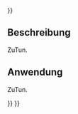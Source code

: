<languages/>
{{UnfinishedDocu{{#translation:}}}}

{{Docnav/de
|[[Std_DlgMacroExecuteDirect/de|DlgMakroDirektAusführen]]
|[[Std_MacroStartDebug/de|MakroStarteFehlersuche]]
|[[Std_Macro_Menu/de|Std Menü Makro]]
|IconL=Std_DlgMacroExecuteDirect.svg
|IconR=Std_MacroStartDebug.svg
|IconC=Freecad.svg
}}

{{GuiCommand/de
|Name=Std MacroAttachDebugger
|Name/de=Std MakroFehlersucherAnhängen
|MenuLocation=Makro → An Remote-Debugger anhängen...
|Workbenches=Alle
}}

<span id="Description"></span>
==Beschreibung==

ZuTun.

<span id="Usage"></span>
==Anwendung==

ZuTun.


{{Docnav/de
|[[Std_DlgMacroExecuteDirect/de|DlgMakroDirektAusführen]]
|[[Std_MacroStartDebug/de|MakroStarteFehlersuche]]
|[[Std_Macro_Menu/de|Std Menü Makro]]
|IconL=Std_DlgMacroExecuteDirect.svg
|IconR=Std_MacroStartDebug.svg
|IconC=Freecad.svg
}}

{{Std_Base_navi{{#translation:}}}}
{{Userdocnavi{{#translation:}}}}